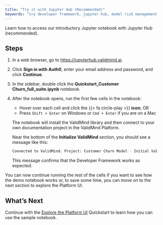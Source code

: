 ```yaml
---
title: "Try it with Jupyter Hub (Recommended)"
keywords: "try developer framework, jupyter hub, model risk management, ValidMind"
---
```


Learn how to access our introductory Jupyter notebook with Jupyter Hub (recommended).

<!---
## Prerequisites
--->

## Steps

1. In a web browser, go to <https://jupyterhub.validmind.ai>.

2. Click **Sign in with Auth0**, enter your email address and password, and click **Continue**.

3. In the sidebar, double click the **Quickstart_Customer Churn_full_suite.ipynb** notebook.

4. After the notebook opens, run the first few cells in the notebook:

   - Hover over each cell and click the {{< fa circle-play >}} **icon**; OR
   - Press `Shift + Enter` on Windows or `Cmd + Enter` if you are on a Mac
   
   The notebook will install the ValidMind library and then connect to your own documentation project in the ValidMind Platform.
   
   Near the bottom of the **Initialize ValidMind** section, you should see a message like this:
   
   ```bash
   Connected to ValidMind. Project: Customer Churn Model - Initial Validation (xxxxxxxxxxxxxxxxxxxxxxxxx)
   ```
   
   This message confirms that the Developer Framework works as expected. 

You can now continue running the rest of the cells if you want to see how the demo notebook works or, to save some time, you can move on to the next section to explore the Platform UI. 

<!--- TO DO Screenshot --->

## What's Next

Continue with the [Explore the Platform UI](explore-example-documentation-project.qmd) Quickstart to learn how you can use the sample notebook.
